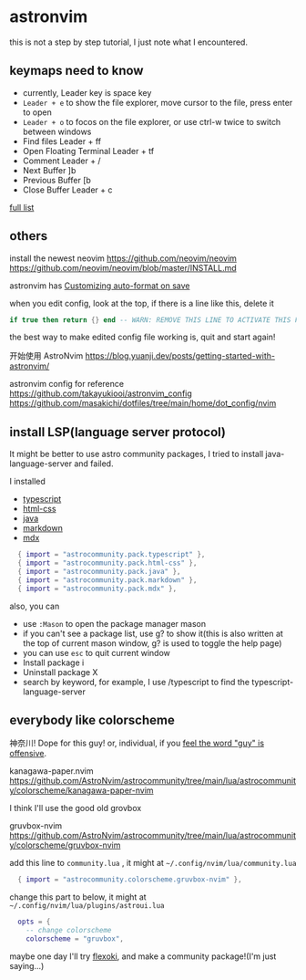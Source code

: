 # astronvim

this is not a step by step tutorial, I just note what I encountered.

## keymaps need to know

- currently, Leader key is space key
- `Leader + e` to show the file explorer, move cursor to the file, press enter to open
- `Leader + o` to focos on the file explorer, or use ctrl-w twice to switch between windows
- Find files Leader + ff
- Open Floating Terminal Leader + tf
- Comment Leader + /
- Next Buffer ]b
- Previous Buffer [b
- Close Buffer Leader + c

[full list](https://docs.astronvim.com/mappings)

## others

install the newest neovim
https://github.com/neovim/neovim
https://github.com/neovim/neovim/blob/master/INSTALL.md

astronvim has [Customizing auto-format on save](https://docs.astronvim.com/recipes/advanced_lsp/)

when you edit config, look at the top, if there is a line like this, delete it

```lua
if true then return {} end -- WARN: REMOVE THIS LINE TO ACTIVATE THIS FILE
```

the best way to make edited config file working is, quit and start again!

开始使用 AstroNvim
https://blog.yuanji.dev/posts/getting-started-with-astronvim/

astronvim config for reference
https://github.com/takayukiooi/astronvim_config
https://github.com/masakichi/dotfiles/tree/main/home/dot_config/nvim

## install LSP(language server protocol)

It might be better to use astro community packages, I tried to install java-language-server and failed.

I installed

- [typescript](https://docs.astronvim.com/recipes/advanced_lsp/#typescript-typescriptnvim)
- [html-css](https://github.com/AstroNvim/astrocommunity/tree/main/lua/astrocommunity/pack/html-css)
- [java](https://docs.astronvim.com/recipes/advanced_lsp/#java-nvim-jdtls)
- [markdown](https://github.com/AstroNvim/astrocommunity/tree/main/lua/astrocommunity/pack/markdown)
- [mdx](https://github.com/AstroNvim/astrocommunity/tree/main/lua/astrocommunity/pack/mdx)

```lua
  { import = "astrocommunity.pack.typescript" },
  { import = "astrocommunity.pack.html-css" },
  { import = "astrocommunity.pack.java" },
  { import = "astrocommunity.pack.markdown" },
  { import = "astrocommunity.pack.mdx" },
```

also, you can

- use `:Mason` to open the package manager mason
- if you can't see a package list, use g? to show it(this is also written at the top of current mason window, g? is used to toggle the help page)
- you can use `esc` to quit current window
- Install package i
- Uninstall package X
- search by keyword, for example, I use /typescript to find the typescript-language-server

## everybody like colorscheme

神奈川! Dope for this guy! or, individual, if you [feel the word "guy" is offensive](https://github.com/mdx-js/mdx/issues/1599#issuecomment-1368502072).

kanagawa-paper.nvim
https://github.com/AstroNvim/astrocommunity/tree/main/lua/astrocommunity/colorscheme/kanagawa-paper-nvim

I think I'll use the good old grovbox

gruvbox-nvim
https://github.com/AstroNvim/astrocommunity/tree/main/lua/astrocommunity/colorscheme/gruvbox-nvim

add this line to `community.lua` , it might at `~/.config/nvim/lua/community.lua`

```lua
  { import = "astrocommunity.colorscheme.gruvbox-nvim" },
```

change this part to below, it might at `~/.config/nvim/lua/plugins/astroui.lua`

```lua
  opts = {
    -- change colorscheme
    colorscheme = "gruvbox",
```

maybe one day I'll try [flexoki](https://github.com/kepano/flexoki-neovim), and make a community package!(I'm just saying...)
